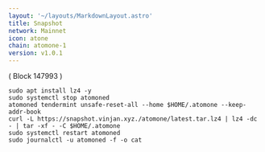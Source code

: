 ```yaml
---
layout: '~/layouts/MarkdownLayout.astro'
title: Snapshot
network: Mainnet
icon: atone
chain: atomone-1
version: v1.0.1
---
```

( Block 147993 )
```
sudo apt install lz4 -y
sudo systemctl stop atomoned
atomoned tendermint unsafe-reset-all --home $HOME/.atomone --keep-addr-book
curl -L https://snapshot.vinjan.xyz./atomone/latest.tar.lz4 | lz4 -dc - | tar -xf - -C $HOME/.atomone
sudo systemctl restart atomoned
sudo journalctl -u atomoned -f -o cat
```
